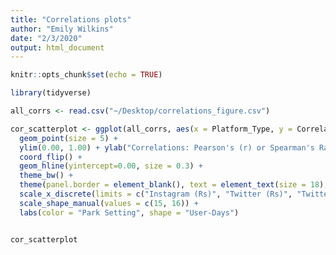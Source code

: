 ```yaml
---
title: "Correlations plots"
author: "Emily Wilkins"
date: "2/3/2020"
output: html_document
---
```


```r
knitr::opts_chunk$set(echo = TRUE)
```


```r
library(tidyverse)

all_corrs <- read.csv("~/Desktop/correlations_figure.csv")
```

```r
cor_scatterplot <- ggplot(all_corrs, aes(x = Platform_Type, y = Correlation, shape = PUD, color = Setting)) +
  geom_point(size = 5) +
  ylim(0.00, 1.00) + ylab("Correlations: Pearson's (r) or Spearman's Rank (Rs)") + xlab("") +
  coord_flip() +
  geom_hline(yintercept=0.00, size = 0.3) +
  theme_bw() +
  theme(panel.border = element_blank(), text = element_text(size = 18), axis.line.x = element_line(color = "black")) +
  scale_x_discrete(limits = c("Instagram (Rs)", "Twitter (Rs)", "Twitter (r)", "Flickr (Rs)", "Flickr (r)")) +
  scale_shape_manual(values = c(15, 16)) +
  labs(color = "Park Setting", shape = "User-Days")


cor_scatterplot
```

